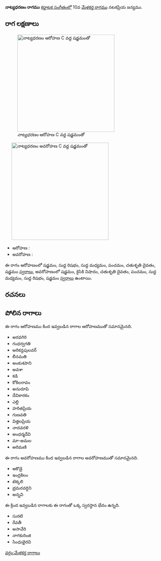 {{Infobox ragam
	| name          	= నాట్యధరణం
	| synonym	    	= 
	| mela          	= 
	| chakra        	= 
	| janaka        	= 
	| type          	= ఔడవ-షడవ
	| arohanam      	= {{svaraC|S|R1|M1|P|D2|S'}} 
	| avarohanam    	= {{svaraC|S'|N2|D2|P|M1|R1|S}}
	| jeeva         	=
	| chhaya        	=
	| nyasa         	=
	| vishesha      	= 
	| equivalent  		= 
}}
{{కర్ణాటక సంగీత రాగాలు}}
'''నాట్యధరణం రాగము''' [[కర్ణాటక సంగీతం]]లో 10వ [[మేళకర్త రాగము]] నటకప్రియ జన్యము. 


==రాగ లక్షణాలు==
[[Image:natyadharanam_ar_kb2wiki.png|thumb|right|316px|''నాట్యధరణం'' ఆరోహణ C వద్ద షడ్జమంతో]]
	[[Image:natyadharanam_av_kb2wiki.png|thumb|right|316px|''నాట్యధరణం'' అవరోహణ C వద్ద షడ్జమంతో]]

* ఆరోహణ : {{svaraC|S|R1|M1|P|D2|S'}} 
* అవరోహణ : {{svaraC|S'|N2|D2|P|M1|R1|S}}

ఈ రాగం ఆరోహణంలో షడ్జమం, సుద్ద  రిషభం, సుద్ద మధ్యమం, పంచమం, చతుశృతి దైవతం, షడ్జమం [[స్వరాలు]], అవరోహణంలో షడ్జమం, కైసికి నిషాదం, చతుశృతి దైవతం, పంచమం, సుద్ద మధ్యమం, సుద్ద  రిషభం, షడ్జమం [[స్వరాలు]] ఉంటాయి.

==రచనలు==



==పోలిన రాగాలు==
ఈ రాగం ఆరోహణము కింద ఇవ్వబడిన రాగాల ఆరోహణముతో సమానమైనది.
* అరవగిరి
* గంధర్వగతి
* అరికన్దపులవర్
* లీనమతి
* అంకుశపాని
* అవశా
* కడి
* కోకిలరావం
* అనురూపి
* దేవికారకం
* ఎల్లి
* హరితప్రియ
* గుణవతి
* విత్తలప్రియ
* నాదవరళి
* అంధర్మదేవి
* మా-అమల
* అరిమణి

ఈ రాగం అవరోహణము కింద ఇవ్వబడిన రాగాల అవరోహణముతో సమానమైనది.
* ఆకొడై
* ఇంద్రకిలం
* టెక్కలి
*  భ్రమరవర్ధిని
* అన్నవి

ఈ క్రింద ఇవ్వబడిన రాగాలకు ఈ రాగంతో ఒక్క స్వరస్థాన భేదం ఉన్నది.
* సురటి
* రేవతీ
*  అసావేరి
* నాగకురింజి
* సింధుభైరవి



[[వర్గం:మేళకర్త రాగాలు]]